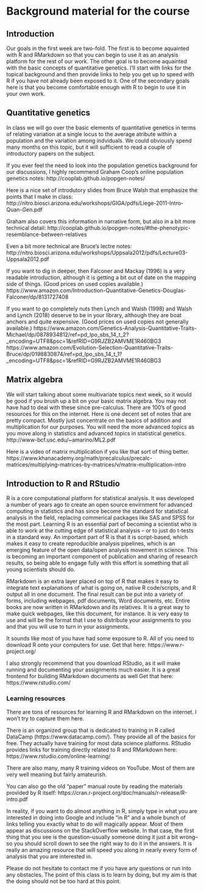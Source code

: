 # Background material for the course

## Introduction

Our goals in the first week are two-fold. The first is to become aquainted with R and RMarkdown so that you can begin to use it as an analysis platform for the rest of our work. The other goal is to become aquainted with the basic concepts of quantitative genetics. I'll start with links for the topical background and then provide links to help you get up to speed with R if you have not already been exposed to it. One of the secondary goals here is that you become comfortable enough with R to begin to use it in your own work.

## Quantitative genetics

In class we will go over the basic elements of quantitative genetics in terms of relating variation at a single locus to the average atribute within a population and the variation among indviduals. We could obviously spend many months on this topic, but it will sufficient to read a couple of introductory papers on the subject.

If you ever feel the need to look into the population genetics background for our discussions, I highly recommend Graham Coop's online population genetics notes:
http://cooplab.github.io/popgen-notes/


Here is a nice set of introdutory slides from Bruce Walsh that emphasize the points that I make in class:
http://nitro.biosci.arizona.edu/workshops/GIGA/pdfs/Liege-2011-Intro-Quan-Gen.pdf

Graham also covers this information in narrative form, but also in a bit more technical detail:
http://cooplab.github.io/popgen-notes/#the-phenotypic-resemblance-between-relatives

Even a bit more technical are Bruce's lectre notes:
http://nitro.biosci.arizona.edu/workshops/Uppsala2012/pdfs/Lecture03-Uppsala2012.pdf

If you want to dig in deeper, then Falconer and Mackay (1996) is a very readable introduction, although it is getting a bit out of date on the mapping side of things. (Good prices on used copies available.)
https://www.amazon.com/Introduction-Quantitative-Genetics-Douglas-Falconer/dp/8131727408

If you want to go completely nuts then Lynch and Walsh (1998) and Walsh and Lynch (2018) deserve to be in your library, although they are boat anchors and quite expensive. (Good prices on used copies not generally available.)
https://www.amazon.com/Genetics-Analysis-Quantitative-Traits-Michael/dp/0878934812/ref=pd_lpo_sbs_14_t_2?_encoding=UTF8&psc=1&refRID=G9RJZB2AMVME1R460BG3
https://www.amazon.com/Evolution-Selection-Quantitative-Traits-Bruce/dp/0198830874/ref=pd_lpo_sbs_14_t_1?_encoding=UTF8&psc=1&refRID=G9RJZB2AMVME1R460BG3

## Matrix algebra

We will start talking about some multivariate topics next week, so it would be good if you brush up a bit on your basic matrix algebra. You may not have had to deal with these since pre-calculus. There are 100's of good resources for this on the internet. Here is one decent set of notes that are pretty compact. Mostly just concentrate on the basics of addition and multiplication for our purposes. You will need the more advanced topics as you move along in statistics and advanced topics in statistical genetics.
http://www-bcf.usc.edu/~amarino/ML2.pdf

Here is a video of matrix multiplication if you like that sort of thing better.
https://www.khanacademy.org/math/precalculus/precalc-matrices/multiplying-matrices-by-matrices/v/matrix-multiplication-intro

## Introduction to R and RStudio

R is a core computational platform for statistical analysis. It was developed a number of years ago to create an open source envirnment for advanced computing in statistics and has since become the standard for statistical analysis in the field, replacing commerical packages like SAS and SPSS for the most part. Learning R is an essential part of becoming a scientist who is able to work at the cutting edge of statistical analysis -- or to just do t-tests in a standard way. An important part of R is that it is script-based, which makes it easy to create reproducible analysis pipelines, which is an emerging feature of the open data/open analysis movement in science. This is becoming an important component of publication and sharing of research results, so being able to engage fully with this effort is something that all young scientists should do.

RMarkdown is an extra layer placed on top of R that makes it easy to integrate text explanations of what is going on, native R code/scripts, and R output all in one document. The final result can be put into a variety of forms, including webpages, pdf documents, Word documents, etc. Entire books are now written in RMarkdown and its relatives. It is a great way to make quick webpages, like this document, for instance. It is very easy to use and will be the format that I use to distribute your assignments to you and that you will use to turn in your assignments.

It sounds like most of you have had some exposure to R. All of you need to download R onto your computers for use. Get that here:
https://www.r-project.org/

I also strongly recommend that you download RStudio, as it will make running and documenting your assignments much easier. It is a great frontend for building RMarkdown documents as well Get that here:
https://www.rstudio.com/

### Learning resources

There are tons of resources for learning R and RMarkdown on the internet. I won't try to capture them here.

There is an organized group that is dedicated to training in R called DataCamp (https://www.datacamp.com/). They provide all of the basics for free. They actually have training for most data science platforms. RStudio provides links for training directly related to R and RMarkdown here:
https://www.rstudio.com/online-learning/

There are also many, many R training videos on YouTube. Most of them are very well meaning but fairly amateurish. 

You can also go the old "paper" manual route by reading the materials provided by R itself:
https://cran.r-project.org/doc/manuals/r-release/R-intro.pdf

In reality, if you want to do almost anything in R, simply type in what you are interested in doing into Google and include "in R" and a whole bunch of links telling you exactly what to do will magically appear. Most of them appear as discussions on the StackOverflow website. In that case, the first thing that you see is the question--usually someone doing it just a bit wrong--so you should scroll down to see the right way to do it in the answers. It is really an amazing resource that will speed you along in nearly every form of analysis that you are interested in.

Please do not hesitate to contact me if you have any questions or run into any obstacles. The point of this class is to learn by doing, but my aim is that the doing should not be too hard at this point.
